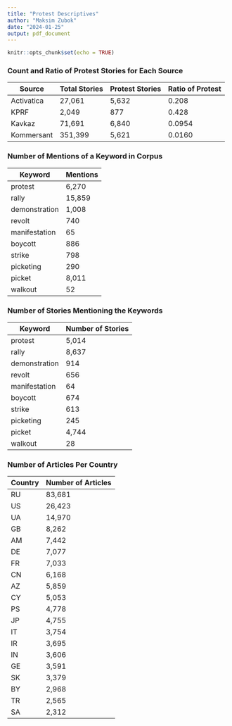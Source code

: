 ```yaml
---
title: "Protest Descriptives"
author: "Maksim Zubok"
date: "2024-01-25"
output: pdf_document
---
```


```r
knitr::opts_chunk$set(echo = TRUE)
```




### Count and Ratio of Protest Stories for Each Source

| Source     | Total Stories | Protest Stories | Ratio of Protest |
|------------|---------------|-----------------|------------------|
| Activatica | 27,061        | 5,632           | 0.208            |
| KPRF       | 2,049         | 877             | 0.428            |
| Kavkaz     | 71,691        | 6,840           | 0.0954           |
| Kommersant | 351,399       | 5,621           | 0.0160           |
\newpage

### Number of Mentions of a Keyword in Corpus

| Keyword        | Mentions |
|----------------|----------|
| protest        | 6,270    |
| rally          | 15,859   |
| demonstration  | 1,008    |
| revolt         | 740      |
| manifestation  | 65       |
| boycott        | 886      |
| strike         | 798      |
| picketing      | 290      |
| picket         | 8,011    |
| walkout        | 52       |

### Number of Stories Mentioning the Keywords

| Keyword        | Number of Stories |
|----------------|-------------------|
| protest        | 5,014             |
| rally          | 8,637             |
| demonstration  | 914               |
| revolt         | 656               |
| manifestation  | 64                |
| boycott        | 674               |
| strike         | 613               |
| picketing      | 245               |
| picket         | 4,744             |
| walkout        | 28                |


\newpage

### Number of Articles Per Country

| Country | Number of Articles |
|---------|--------------------|
| RU      | 83,681             |
| US      | 26,423             |
| UA      | 14,970             |
| GB      | 8,262              |
| AM      | 7,442              |
| DE      | 7,077              |
| FR      | 7,033              |
| CN      | 6,168              |
| AZ      | 5,859              |
| CY      | 5,053              |
| PS      | 4,778              |
| JP      | 4,755              |
| IT      | 3,754              |
| IR      | 3,695              |
| IN      | 3,606              |
| GE      | 3,591              |
| SK      | 3,379              |
| BY      | 2,968              |
| TR      | 2,565              |
| SA      | 2,312              |

